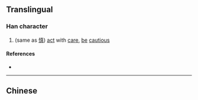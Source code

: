 {{also|愼}}
{{character info}}
==Translingual==

===Han character===
{{Han char|rn=72|rad=日|as=05|sn=9|four=|canj=KCA|ids=⿱𡗜日}}

# (same as [[慎]]) [[act]] with [[care]], [[be]] [[cautious]]

====References====
* {{Han ref|kx=0492.130|dkj=13828|hdz=21499.060|uh=661A|ud=26138}}

----

==Chinese==
{{zh-see|慎|v}}